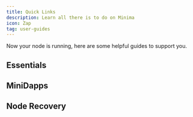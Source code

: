---
title: Quick Links
description: Learn all there is to do on Minima
icon: Zap
tag: user-guides
---

Now your node is running, here are some helpful guides to support you. 

## Essentials 

<Cards>
  <Card
    href="/docs/user-guides/login"
    title="Login to Minima"
    description="Learn how to login to your node to use MiniDapps"
/>
  <Card
    href="/docs/user-guides/secure-your-seedphrase"
    title="Secure your seed phrase"
    description="Learn how to access your seed phrase"
/>
  <Card
    href="/docs/user-guides/security/backup-your-wallet"
    title="Backup your node"
    description="Learn how to backup your wallet in case you need to restore it later"
/>
  <Card
    href="/docs/user-guides/security/create-a-safe"
    title="Create a Safe"
    description="Learn how to secure large sums of Minima with a separate seed phrase using a Safe"
/>
</Cards>

 ## MiniDapps

  <Cards>
  <Card
    href="/docs/user-guides/set-your-profile"
    title="Setup your profile"
    description="Learn how to set your profile name and image"
/>
  <Card
    href="/docs/user-guides/mds/approve-transactions"
    title="Approving transactions"
    description="Learn how to approve transactions"
/>
</Cards>


  ## Node Recovery 

  <Cards>
  <Card
    href="/docs/user-guides/node-recovery/chain-resync"
    title="Re-sync to the chain tip"
    description="Learn how to use QuickSync to catch up to the chain tip if your node is behind"
/>
  <Card
    href="/docs/user-guides/node-recovery/restore-backup"
    title="Restore a backup"
    description="Learn how to restore a backup"
/>
  <Card
    href="/docs/user-guides/node-recovery/import-seed-phrase"
    title="Import a seed phrase"
    description="Learn how to import your seed phrase into new node"
/>
</Cards>